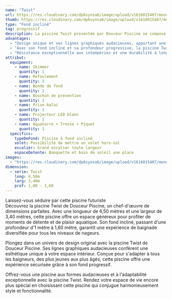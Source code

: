 ```yaml
---
name: "Twist"
url: https://res.cloudinary.com/dp6synsa6/image/upload/v1616015407/monoblocs-fonds-inclines/twist/piscine-twist-1_koounc.jpg
thumb: https://res.cloudinary.com/dp6synsa6/image/upload/v1616015407/monoblocs-fonds-inclines/twist/schema-twist-380x-02a_xu4snh.gif
type: "Fond incliné"
tag: progressif
description: La piscine Twist presentée par Douceur Piscine se compose d’une longueur de 6,50 mètres, d’une largeur de 3,40 mètres et d’un fond incliné qui passe d’1 mètre à 1,60 mètre de profondeur.
advantages:
  - "Design unique et ses lignes graphiques audacieuses, apportant une touche contemporaine et élégante à votre espace intérieur."
  - "Avec son fond incliné et sa profondeur progressive, la piscine Twist s'adapte parfaitement à tous les âges et niveaux de compétence"
  - "Résistance exceptionnelle aux intempéries et une durabilité à long terme"
attribut:
  equipment:
    - name: Skimmer
      quantity: 1
    - name: Refoulement
      quantity: 3
    - name: Bonde de fond
      quantity: 1
    - name: Bouchon de prévention
      quantity: 1
    - name: Prise balai
      quantity: 1
    - name: Projecteur LED blanc
      quantity: 1
    - name: Aquaterre + Tresse + Piquet
      quantity: 1
  specifics:
    typeDeFond: Piscine à fond incliné
    volet: Possibilité de mettre un volet hors-sol
    escalier: Grand escalier toute largeur
    espaceDetente: Banquette et bain de soleil une place
images:
  - "https://res.cloudinary.com/dp6synsa6/image/upload/v1616015407/monoblocs-fonds-inclines/twist/piscine-twist-2_t44r5s.jpg"
dimension:
  - serie: Twist
    long: 6,50m
    larg: 3,40m
    prof: 1,00 - 1,60
---
```


<div class=" mt-4 max-w-[720px]">
	<div class="mb-2 text-center font-semibold text-primary">
		Laissez-vous séduire par cette piscine futuriste
	</div>
 Découvrez la piscine Twist de Douceur Piscine, un chef-d'œuvre de dimensions parfaites. Avec une longueur de 6,50 mètres et une largeur de 3,40 mètres, cette piscine offre un espace généreux pour profiter de moments de détente et de plaisir aquatique. Son fond incliné, passant d'une profondeur d'1 mètre à 1,60 mètre, garantit une expérience de baignade diversifiée pour tous les niveaux de nageurs.

Plongez dans un univers de design original avec la piscine Twist de Douceur Piscine. Ses lignes graphiques audacieuses confèrent une esthétique unique à votre espace intérieur. Conçue pour s'adapter à tous les baigneurs, des plus jeunes aux plus âgés, cette piscine offre une expérience sécurisée grâce à son fond progressif.

Offrez-vous une piscine aux formes audacieuses et à l'adaptabilité exceptionnelle avec la piscine Twist. Rendez votre espace de vie encore plus spécial en choisissant cette piscine qui conjugue harmonieusement style et fonctionnalité.

</div>
